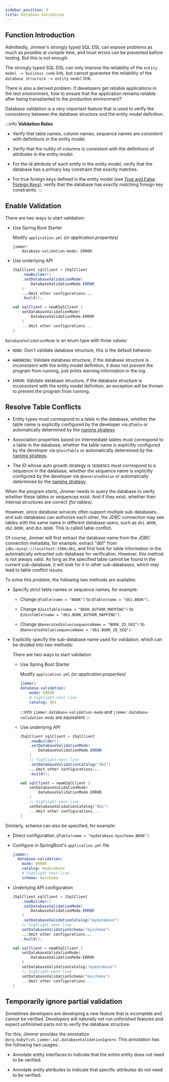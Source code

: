 ```yaml
---
sidebar_position: 8  
title: Database Validation
---
```



## Function Introduction

Admittedly, Jimmer's strongly typed SQL DSL can expose problems as much as possible at compile time, and most errors can be prevented before testing. But this is not enough.

The strongly typed SQL DSL can only improve the reliability of the `entity model -> business code` link, but cannot guarantee the reliability of the `database structure -> entity model` link.

There is also a derived problem. If developers get reliable applications in the test environment, how to ensure that the application remains reliable after being transplanted to the production environment?

Database validation is a very important feature that is used to verify the consistency between the database structure and the entity model definition.

:::info 
**Validation Rules**

-   Verify that table names, column names, sequence names are consistent with definitions in the entity model.

-   Verify that the nullity of columns is consistent with the definitions of attributes in the entity model. 

-   For the id attribute of each entity in the entity model, verify that the database has a primary key constraint that exactly matches.

-   For true foreign keys defined in the entity model (see [True and False Foreign Keys](../mapping/base/foreignkey)), verify that the database has exactly matching foreign key constraints.
:::

## Enable Validation

There are two ways to start validation:

-   Use Spring Boot Starter

    Modify `application.yml` *(or application.properties)*

    ```
    jimmer:
        database-validation-mode: ERROR 
    ```

-   Use underlying API

    <Tabs groupId="language">
    <TabItem value="java" label="Java">

    ```java
    JSqlClient sqlClient = JSqlClient
        .newBuilder()
        .setDatabaseValidationMode(
            DatabaseValidationMode.ERROR
        )
        ...Omit other configurations...
        .build();
    ```

    </TabItem>
    <TabItem value="kotlin" label="Kotlin">

    ```kotlin
    val sqlClient = newKSqlClient {
        setDatabaseValidationMode(
            DatabaseValidationMode.ERROR
        )
        ...Omit other configurations...
    }
    ```

    </TabItem>
    </Tabs>

`DatabaseValidationMode` is an enum type with three values:

-   `NONE`: Don't validate database structure, this is the default behavior.

-   `WARNNING`: Validate database structure, if the database structure is inconsistent with the entity model definition, it does not prevent the program from running, just prints warning information in the log.

-   `ERROR`: Validate database structure, if the database structure is inconsistent with the entity model definition, an exception will be thrown to prevent the program from running.

## Resolve Table Conflicts

-   Entity types must correspond to a table in the database, whether the table name is explicitly configured by the developer via `@Table` or automatically determined by the [naming strategy](../mapping/base/naming-strategy). 

-   Association properties based on intermediate tables must correspond to a table in the database, whether the table name is explicitly configured by the developer via `@JoinTable` or automatically determined by the [naming strategy](../mapping/base/naming-strategy).

-   The ID whose auto growth strategy is `SEQUENCE` must correspond to a sequence in the database, whether the sequence name is explicitly configured by the developer via `@GeneratedValue` or automatically determined by the [naming strategy](../mapping/base/naming-strategy) .

When the program starts, Jimmer needs to query the database to verify whether these tables or sequences exist. And if they exist, whether their internal structures are correct *(for tables)*.

However, since database services often support multiple sub-databases, and sub-databases can authorize each other, the JDBC connection may see tables with the same name in different database users, such as `db1.BOOK`, `db2.BOOK`, and `db3.BOOK`. This is called table conflict.

Of course, Jimmer will first extract the database name from the JDBC connection metadata, for example, extract "db1" from `jdbc:mysql://localhost:3306/db1`, and first look for table information in the automatically extracted sub-database for verification.
However, this method is not always valid. As long as the specified table cannot be found in the current sub-database, it will look for it in other sub-databases, which may lead to table conflict issues.

To solve this problem, the following two methods are available:

-   Specify strict table names or sequence names, for example:

    -   Change `@Table(name = "BOOK")` to `@Table(name = "db1.BOOK")`.

    -   Change `@JoinTable(name = "BOOK_AUTHOR_MAPPING")` to `@JoinTable(name = "db1.BOOK_AUTHOR_MAPPING")`.

    -   Change `@GeneratedValue(sequenceName = "BOOK_ID_SEQ")` to `@GeneratedValue(sequenceName = "db1.BOOK_ID_SEQ")`.

-   Explicitly specify the sub-database name used for validation, which can be divided into two methods:

    There are two ways to start validation

    - Use Spring Boot Starter

        Modify `application.yml` *(or application.properties)*

        ```yaml
        jimmer:
        database-validation:
            mode: ERROR
            # highlight-next-line  
            catalog: db1
        ```
        :::info
        `jimmer.database-validation-mode` and `jimmer.database-validation.mode` are equivalent
        :::

    -   Use underlying API

        <Tabs groupId="language">
        <TabItem value="java" label="Java">

        ```java
        JSqlClient sqlClient = JSqlClient
            .newBuilder()
            .setDatabaseValidationMode(
                DatabaseValidationMode.ERROR
            )
            // highlight-next-line
            .setDatabaseValidationCatalog("db1")
            ...Omit other configurations...
            .build();
        ```

        </TabItem>
        <TabItem value="kotlin" label="Kotlin">

        ```kotlin
        val sqlClient = newKSqlClient {
            setDatabaseValidationMode(
                DatabaseValidationMode.ERROR
            )
            // highlight-next-line
            setDatabaseValidationCatalog("db1")
            ...Omit other configurations...
        }
        ```

        </TabItem>
        </Tabs>

Similarly, schema can also be specified, for example:

-   Direct configuration: `@Table(name = "mydatabase.myschema.BOOK")` 

-   Configure in SpringBoot's `application.yml` file

    ```yaml    
    jimmer:
      database-validation:
        mode: ERROR
        catalog: mydatabase
        # highlight-next-line
        schema: myschema
    ```

-   Underlying API configuration

    <Tabs groupId="language">
    <TabItem value="java" label="Java">

    ```java
    JSqlClient sqlClient = JSqlClient
        .newBuilder()
        .setDatabaseValidationMode(
            DatabaseValidationMode.ERROR
        )
        .setDatabaseValidationCatalog("mydatabase")
        // highlight-next-line
        setDatabaseValidationSchema("myschema")
        ...Omit other configurations...
        .build();
    ```

    </TabItem>
    <TabItem value="kotlin" label="Kotlin">

    ```kotlin
    val sqlClient = newKSqlClient {
        setDatabaseValidationMode(
            DatabaseValidationMode.ERROR
        )
        setDatabaseValidationCatalog("mydatabase")
        // highlight-next-line
        setDatabaseValidationSchema("myschema")
        ...Omit other configurations...
    }
    ```

    </TabItem>
    </Tabs>

## Temporarily ignore partial validation

Sometimes developers are developing a new feature that is incomplete and cannot be verified. Developers will naturally not run unfinished features and expect unfinished parts not to verify the database structure.

For this, Jimmer provides the annotation `@org.babyfish.jimmer.sql.DatabaseValidationIgnore`. This annotation has the following two usages:

-   Annotate entity interfaces to indicate that the entire entity does not need to be verified.

-   Annotate entity attributes to indicate that specific attributes do not need to be verified.